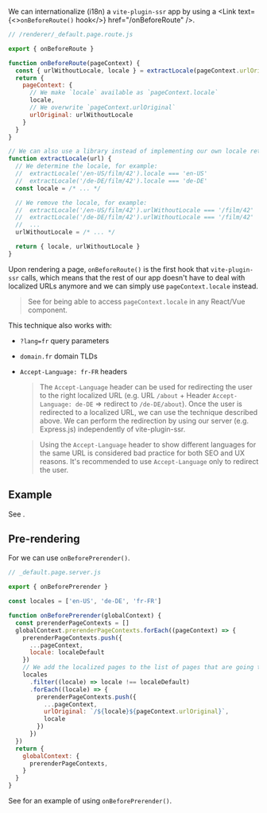 
We can internationalize (i18n) a `vite-plugin-ssr` app by using a <Link text={<><code>onBeforeRoute()</code> hook</>} href="/onBeforeRoute" />.

```js
// /renderer/_default.page.route.js

export { onBeforeRoute }

function onBeforeRoute(pageContext) {
  const { urlWithoutLocale, locale } = extractLocale(pageContext.urlOriginal)
  return {
    pageContext: {
      // We make `locale` available as `pageContext.locale`
      locale,
      // We overwrite `pageContext.urlOriginal`
      urlOriginal: urlWithoutLocale
    }
  }
}

// We can also use a library instead of implementing our own locale retrieval mechanism
function extractLocale(url) {
  // We determine the locale, for example:
  //  extractLocale('/en-US/film/42').locale === 'en-US'
  //  extractLocale('/de-DE/film/42').locale === 'de-DE'
  const locale = /* ... */

  // We remove the locale, for example:
  //  extractLocale('/en-US/film/42').urlWithoutLocale === '/film/42'
  //  extractLocale('/de-DE/film/42').urlWithoutLocale === '/film/42'
  //  ...
  urlWithoutLocale = /* ... */

  return { locale, urlWithoutLocale }
}
```

Upon rendering a page, `onBeforeRoute()` is the first hook that `vite-plugin-ssr` calls, which means that the rest of our app doesn't have to deal with localized URLs anymore and we can simply use `pageContext.locale` instead.

> See <Link href="/pageContext-anywhere" /> for being able to access `pageContext.locale` in any React/Vue component.

This technique also works with:

- `?lang=fr` query parameters
- `domain.fr` domain TLDs
- `Accept-Language: fr-FR` headers
   > The `Accept-Language` header can be used for redirecting the user to the right localized URL (e.g. URL `/about` + Header `Accept-Language: de-DE` => redirect to `/de-DE/about`). Once the user is redirected to a localized URL, we can use the technique described above. We can perform the redirection by using our server (e.g. Express.js) independently of vite-plugin-ssr.

   > Using the `Accept-Language` header to show different languages for the same URL is considered bad practice for both SEO and UX reasons. It's recommended to use `Accept-Language` only to redirect the user.


## Example

See <RepoLink path='/examples/i18n/' />.


## Pre-rendering

For <Link text="pre-rendering" href="/pre-rendering" /> we can use `onBeforePrerender()`.

```js
// _default.page.server.js

export { onBeforePrerender }

const locales = ['en-US', 'de-DE', 'fr-FR']

function onBeforePrerender(globalContext) {
  const prerenderPageContexts = []
  globalContext.prerenderPageContexts.forEach((pageContext) => {
    prerenderPageContexts.push({
      ...pageContext,
      locale: localeDefault
    })
    // We add the localized pages to the list of pages that are going to be pre-rendered
    locales
      .filter((locale) => locale !== localeDefault)
      .forEach((locale) => {
        prerenderPageContexts.push({
          ...pageContext,
          urlOriginal: `/${locale}${pageContext.urlOriginal}`,
          locale
        })
      })
  })
  return {
    globalContext: {
      prerenderPageContexts,
    }
  }
}
```

See <RepoLink path='/examples/i18n/' /> for an example of using `onBeforePrerender()`.
